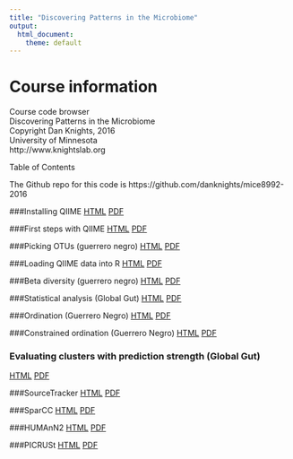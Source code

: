 ```yaml
---
title: "Discovering Patterns in the Microbiome"
output:
  html_document:
    theme: default
---
```


# Course information
Course code browser  
Discovering Patterns in the Microbiome  
Copyright Dan Knights, 2016  
University of Minnesota  
http://www.knightslab.org

Table of Contents

The Github repo for this code is https://github.com/danknights/mice8992-2016

###Installing QIIME
[HTML](installing.qiime.html)   [PDF](installing.qiime.pdf)   

###First steps with QIIME
[HTML](first.steps.with.qiime.html)   [PDF](first.steps.with.qiime.pdf)   

###Picking OTUs (guerrero negro)
[HTML](../data/guerreronegro/OTU.picking.html)   [PDF](../data/guerreronegro/OTU.picking.pdf)  

###Loading QIIME data into R
[HTML](loading.data.into.R.html)   [PDF](loading.data.into.R.pdf)   

###Beta diversity (guerrero negro)
[HTML](../data/guerreronegro/beta.diversity.html)   [PDF](../data/guerreronegro/beta.diversity.pdf)  

###Statistical analysis (Global Gut)
[HTML](../data/globalgut-66-adults/statistical.analysis.html)   [PDF](../data/globalgut-66-adults/statistical.analysis.pdf)  

###Ordination (Guerrero Negro)
[HTML](../data/guerreronegro/ordination.html)   [PDF](../data/guerreronegro/ordination.pdf)  

###Constrained ordination (Guerrero Negro)
[HTML](../data/guerreronegro/constrained-ordination.html)   [PDF](../data/guerreronegro/constrained-ordination.pdf)  

### Evaluating clusters with prediction strength  (Global Gut)
[HTML](../data/globalgut-66-adults/prediction.strength.html)   [PDF](../data/globalgut-66-adults/prediction.strength.pdf)  

###SourceTracker
[HTML](sourcetracker.html)   [PDF](sourcetracker.pdf)  

###SparCC
[HTML](../data/globalgut/sparcc.html)   [PDF](../data/globalgut/sparcc.pdf)  

###HUMAnN2
[HTML](humann2.html)   [PDF](humann2.pdf)  

###PICRUSt
[HTML](picrust.html)   [PDF](picrust.pdf)  

